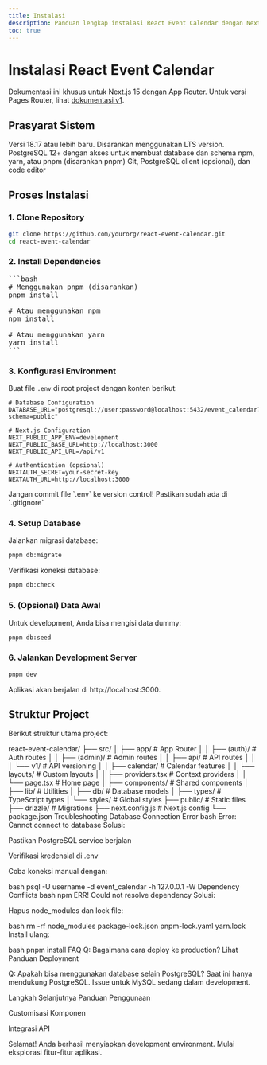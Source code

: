 ```yaml
---
title: Instalasi
description: Panduan lengkap instalasi React Event Calendar dengan Next.js 15 App Router
toc: true
---
```


# Instalasi React Event Calendar

<Callout type="info">
  Dokumentasi ini khusus untuk Next.js 15 dengan App Router. Untuk versi Pages Router, lihat <a href="/docs/v1/installation">dokumentasi v1</a>.
</Callout>

## Prasyarat Sistem

<Steps>
  <Steps.Item title="Node.js">
    Versi 18.17 atau lebih baru. Disarankan menggunakan LTS version.
  </Steps.Item>
  <Steps.Item title="Database">
    PostgreSQL 12+ dengan akses untuk membuat database dan schema
  </Steps.Item>
  <Steps.Item title="Package Manager">
    npm, yarn, atau pnpm (disarankan pnpm)
  </Steps.Item>
  <Steps.Item title="Tools Pendukung">
    Git, PostgreSQL client (opsional), dan code editor
  </Steps.Item>
</Steps>

## Proses Instalasi

### 1. Clone Repository

```bash
git clone https://github.com/yourorg/react-event-calendar.git
cd react-event-calendar
```

### 2. Install Dependencies

<Pre title="Terminal" icon="terminal">
```bash
# Menggunakan pnpm (disarankan)
pnpm install

# Atau menggunakan npm
npm install

# Atau menggunakan yarn
yarn install
```
</Pre>

### 3. Konfigurasi Environment

Buat file `.env` di root project dengan konten berikut:

```env
# Database Configuration
DATABASE_URL="postgresql://user:password@localhost:5432/event_calendar?schema=public"

# Next.js Configuration
NEXT_PUBLIC_APP_ENV=development
NEXT_PUBLIC_BASE_URL=http://localhost:3000
NEXT_PUBLIC_API_URL=/api/v1

# Authentication (opsional)
NEXTAUTH_SECRET=your-secret-key
NEXTAUTH_URL=http://localhost:3000
```

<Callout type="warning">
  Jangan commit file `.env` ke version control! Pastikan sudah ada di `.gitignore`
</Callout>

### 4. Setup Database

Jalankan migrasi database:

```bash
pnpm db:migrate
```

Verifikasi koneksi database:

```bash
pnpm db:check
```

### 5. (Opsional) Data Awal

Untuk development, Anda bisa mengisi data dummy:

```bash
pnpm db:seed
```

### 6. Jalankan Development Server

```bash
pnpm dev
```

Aplikasi akan berjalan di http://localhost:3000.

## Struktur Project

Berikut struktur utama project:

react-event-calendar/
├── src/
│   ├── app/                  # App Router
│   │   ├── (auth)/           # Auth routes
│   │   ├── (admin)/          # Admin routes
│   │   ├── api/              # API routes
│   │   │   └── v1/           # API versioning
│   │   ├── calendar/         # Calendar features
│   │   ├── layouts/          # Custom layouts
│   │   ├── providers.tsx     # Context providers
│   │   └── page.tsx          # Home page
│   ├── components/           # Shared components
│   ├── lib/                  # Utilities
│   ├── db/                   # Database models
│   ├── types/                # TypeScript types
│   └── styles/               # Global styles
├── public/                   # Static files
├── drizzle/                  # Migrations
├── next.config.js            # Next.js config
└── package.json
Troubleshooting
Database Connection Error
bash
Error: Cannot connect to database
Solusi:

Pastikan PostgreSQL service berjalan

Verifikasi kredensial di .env

Coba koneksi manual dengan:

bash
psql -U username -d event_calendar -h 127.0.0.1 -W
Dependency Conflicts
bash
npm ERR! Could not resolve dependency
Solusi:

Hapus node_modules dan lock file:

bash
rm -rf node_modules package-lock.json pnpm-lock.yaml yarn.lock
Install ulang:

bash
pnpm install
FAQ
Q: Bagaimana cara deploy ke production?
Lihat Panduan Deployment

Q: Apakah bisa menggunakan database selain PostgreSQL?
Saat ini hanya mendukung PostgreSQL. Issue untuk MySQL sedang dalam development.

Langkah Selanjutnya
Panduan Penggunaan

Customisasi Komponen

Integrasi API

<Callout type="success"> Selamat! Anda berhasil menyiapkan development environment. Mulai eksplorasi fitur-fitur aplikasi. </Callout>

